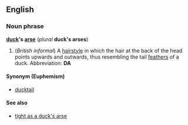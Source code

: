 {{rfc}}
==English==
===Noun phrase===
'''[[duck]]'s [[arse]]''' (''plural'' '''duck's arses''')

#(''British informal'') A [[hairstyle]] in which the hair at the back of the head points upwards and outwards, thus resembling the tail [[feather]]s of a duck.  Abbreviation: '''DA'''
====Synonym (Euphemism)====
*[[ducktail]]
====See also====
*[[tight as a duck's arse]]